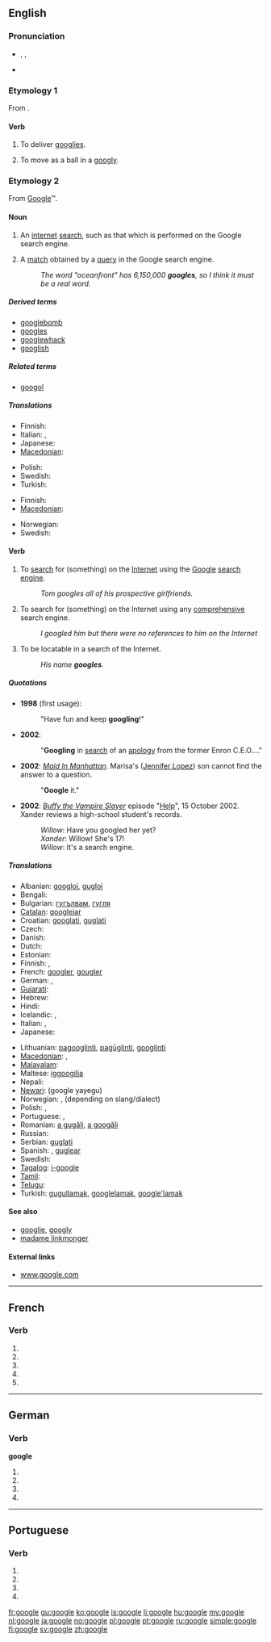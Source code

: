 {{also|Google|googlé}}
==English==
{{wikipedia}}

===Pronunciation===
* {{enPR|go͞o'gəl}}, {{IPA|/ˈɡuːɡəl/}}, {{SAMPA|/"gu:g@l/}}
* {{homophones|Google|googol}}

===Etymology 1===
From {{term|googly|lang=en}}.

====Verb====
{{en-verb|googl|ing}}

# {{intransitive|cricket}} To deliver [[googly|googlies]].
# {{intransitive|cricket}} To move as a ball in a [[googly]].

===Etymology 2===
From [[Google]]™.

====Noun====
{{en-noun}}

# An [[internet]] [[search]], such as that which is performed on the Google search engine.
# {{internet}} A [[match]] obtained by a [[query]] in the Google search engine.
#: ''The word "oceanfront" has 6,150,000 '''googles''', so I think it must be a real word.''

=====Derived terms=====
* [[googlebomb]]
* [[googles]]
* [[googlewhack]]
* [[googlish]]

=====Related terms=====
* [[googol]]

=====Translations=====
{{trans-top|search using Google}}
* Finnish: {{t|fi|googlaus}}
* Italian: {{t-|it|gugolata|f}}, {{t|it|gugulata|f}}
* Japanese: {{t|ja|ググる|tr=guguru|sc=Jpan}}
* [[Macedonian]]: {{t|mk|гуглање|n|tr=gùglanje}}
{{trans-mid}}
* Polish: {{t-|pl|guglanie|n}}
* Swedish: {{t|sv|googling}}
* Turkish: {{t|tr|gugıl}}
{{trans-bottom}}

{{trans-top|search using any comprehensive search engine}}
* Finnish: {{t|fi|haku}}
* [[Macedonian]]: {{t|mk|пребарување|n|tr=prebarùvanje}}
{{trans-mid}}
* Norwegian: {{t|no|nettsøk|n}}
* Swedish: {{t|sv|googleträff|c}}
{{trans-bottom}}

====Verb====
{{en-verb|googl|ing}}

# {{transitive}} To [[search]] for (something) on the [[Internet]] using the [[Google]] [[search engine]].
#: ''Tom googles all of his prospective girlfriends.''
# {{transitive|by extension}} To search for (something) on the Internet using any [[comprehensive]] search engine.
#: ''I googled him but there were no references to him on the Internet''
# {{intransitive|internet}} To be locatable in a search of the Internet.
#: ''His name '''googles'''.''

=====Quotations=====
* '''1998''' (first usage): {{cite web
|last=Page
|first=Larry
|authorlink=w:Larry Page
|date=July 8
|url=http://web.archive.org/web/19991009052012/www.egroups.com/group/google-friends/3.html
|title=Google Search Engine: New Features
|publisher=Google Friends Mailing List
|accessdate=2007-08-06
}}
*: "Have fun and keep '''googling'''!"
* '''2002''': {{cite news
| first = Bill
| last = Keller
| url = http://www.nytimes.com/2002/12/28/opinion/28KELL.html?pagewanted=2&todaysheadlines
| title = Who's Sorry Now?
| work = New York Times
| page = A-19
| date = 28 December 2002
| accessdate = 2007-06-24
}}
*: "'''Googling''' in [[search]] of an [[apology]] from the former Enron C.E.O...."
* '''2002''': ''[[w:Maid In Manhattan|Maid In Manhattan]]''. Marisa's ([[w:Jennifer Lopez|Jennifer Lopez]]) son cannot find the answer to a question.
*: "'''Google''' it."
* '''2002''': ''[[w:Buffy the Vampire Slayer|Buffy the Vampire Slayer]]'' episode "[[w:Help (Buffy episode)|Help]]", 15 October 2002. Xander reviews a high-school student's records.
*: ''Willow'': Have you googled her yet?
*: ''Xander'': Willow! She's 17!
*: ''Willow'': It's a search engine.

=====Translations=====
{{trans-top|to search for on the Internet}}
* Albanian: [[googloj]], [[gugloj]]
* Bengali: {{t|bn|গুগল করছি|tr=gūgal korchi|sc=Beng}}
* Bulgarian: [[гугълвам]], [[гугля]]
* [[Catalan]]: [[googlejar]]
* Croatian: [[googlati]], [[guglati]]
* Czech: {{t|cs|vygooglovat}}
* Danish: {{t-|da|google}}
* Dutch: {{t+|nl|googelen}}
* Estonian: {{t|et|googeldama}}
* Finnish: {{t+|fi|googlata}}, {{t-|fi|googlettaa}}
* French: [[googler]], [[gougler]]
* German: {{t+|de|googeln}}, {{t|de|googlen}}
* [[Gujarati]]: {{t|gu|ગૂગલ કરવુ|tr=gūgal karvu|sc=Gujr}}
* Hebrew: {{t|he|גיגל|tr=gigél}}
* Hindi: {{t|hi|गूगल करना|tr=google karnā|sc=Deva}}
* Icelandic: {{t|is|gúgla}}, {{t|is|að gúgla}}
* Italian: {{t+|it|googlare}}, {{t|it|guglare}}
* Japanese: {{t+|ja|ググる|tr=guguru}}
{{trans-mid}}
* Lithuanian: [[pagooglinti]], [[pagūglinti]], [[gооglinti]]
* [[Macedonian]]: {{t|mk|гугла|tr=gùgla}}, {{t|mk|прогуглува|tr=progùgluva}}
* [[Malayalam]]: {{t|ml|ഗൂഗിൾ ചെയ്യൂ|tr=googil cheyyoo|sc=Mlym}}
* Maltese: [[iggoogilja]]
* Nepali: {{t|ne|गूगल गरनु|tr=google garnu|sc=Deva}}
* [[Newari]]: (google yayegu) {{rfscript|Deva}}
* Norwegian: {{t+|no|google}}, {{t|no|googla}} (depending on slang/dialect)
* Polish: {{t+|pl|googlować}}, {{t+|pl|guglać}}
* Portuguese: {{t+|pt|googlar}}, {{t+|pt|guglar}}
* Romanian: [[a gugăli]], [[a googăli]]
* Russian: {{t+|ru|гуглить|tr=gúglit'}}
* Serbian: [[guglati]]
* Spanish: {{t+|es|googlear}}, [[guglear]]
* Swedish: {{t+|sv|googla}}
* [[Tagalog]]: [[i-google]]
* [[Tamil]]: {{t|ta|கூகிள் பண்ணு|tr=kūkil paṇṇu|xs=Tamil}}
* [[Telugu]]: {{t-|te|గుగుల్ చేయ్యి|tr=google cheyyi}}
* Turkish: [[gugullamak]], [[googlelamak]], [[google'lamak]]
{{trans-bottom}}

====See also====
* [[googlie]], [[googly]]
* [[madame linkmonger]]

====External links====
* [http://www.google.com www.google.com]

----

==French==

===Verb===
{{fr-verb-form}}

# {{conjugation of|googler||1|s|pres|ind|lang=fr}}
# {{conjugation of|googler||3|s|pres|ind|lang=fr}}
# {{conjugation of|googler||1|s|pres|sub|lang=fr}}
# {{conjugation of|googler||1|s|pres|sub|lang=fr}}
# {{conjugation of|googler||2|s|imp|lang=fr}}

----

==German==

===Verb===
'''google'''

# {{de-verb form of|googeln|1|s|g}}
# {{de-verb form of|googeln|i|s}}
# {{de-verb form of|googeln|1|s|k1}}
# {{de-verb form of|googeln|3|s|k1}}

----

==Portuguese==

===Verb===
{{pt-verb form}}

# {{pt-verb form of|googlar|ar|subjunctive|present|singular|first}}
# {{pt-verb form of|googlar|ar|subjunctive|present|singular|third}}
# {{pt-verb form of|googlar|ar|imperative|affirmative|singular|third|}}
# {{pt-verb form of|googlar|ar|imperative|negative|singular|third|}}

[[fr:google]]
[[gu:google]]
[[ko:google]]
[[is:google]]
[[li:google]]
[[hu:google]]
[[my:google]]
[[nl:google]]
[[ja:google]]
[[no:google]]
[[pl:google]]
[[pt:google]]
[[ru:google]]
[[simple:google]]
[[fi:google]]
[[sv:google]]
[[zh:google]]
